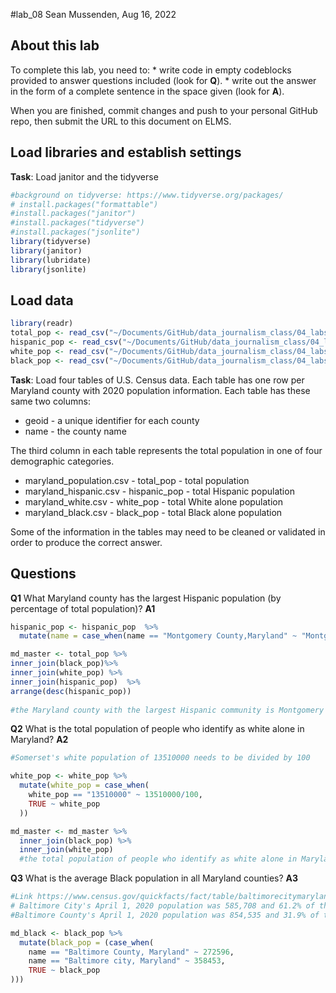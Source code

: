#lab_08
Sean Mussenden, Aug 16, 2022

## About this lab

To complete this lab, you need to:
* write code in empty codeblocks provided to answer questions included (look for **Q**).
* write out the answer in the form of a complete sentence in the space given (look for **A**).

When you are finished, commit changes and push to your personal GitHub repo, then submit the URL to this document on ELMS.

## Load libraries and establish settings
**Task**: Load janitor and the tidyverse
```r
#background on tidyverse: https://www.tidyverse.org/packages/
# install.packages("formattable")
#install.packages("janitor")
#install.packages("tidyverse")
#install.packages("jsonlite")
library(tidyverse)
library(janitor)
library(lubridate)
library(jsonlite)
```

## Load data
```r
library(readr)
total_pop <- read_csv("~/Documents/GitHub/data_journalism_class/04_labs/lab_08/data/maryland_population.csv")
hispanic_pop <- read_csv("~/Documents/GitHub/data_journalism_class/04_labs/lab_08/data/maryland_hispanic.csv")
white_pop <- read_csv("~/Documents/GitHub/data_journalism_class/04_labs/lab_08/data/maryland_white.csv")
black_pop <- read_csv("~/Documents/GitHub/data_journalism_class/04_labs/lab_08/data/maryland_black.csv")
```
**Task**: Load four tables of U.S. Census data.  Each table has one row per Maryland county with 2020 population information.  Each table has these same two columns:

* geoid - a unique identifier for each county
* name - the county name

The third column in each table represents the total population in one of four demographic categories.

* maryland_population.csv - total_pop - total population 
* maryland_hispanic.csv - hispanic_pop - total Hispanic population
* maryland_white.csv - white_pop - total White alone population
* maryland_black.csv - black_pop - total Black alone population

Some of the information in the tables may need to be cleaned or validated in order to produce the correct answer.  

## Questions

**Q1**  What Maryland county has the largest Hispanic population (by percentage of total population)? 
**A1** 
```r
hispanic_pop <- hispanic_pop  %>%
  mutate(name = case_when(name == "Montgomery County,Maryland" ~ "Montgomery County, Maryland", TRUE ~name)) 

md_master <- total_pop %>%
inner_join(black_pop)%>%
inner_join(white_pop) %>% 
inner_join(hispanic_pop)  %>%
arrange(desc(hispanic_pop))
  
#the Maryland county with the largest Hispanic community is Montgomery County. 
```

**Q2**  What is the total population of people who identify as white alone in Maryland? 
**A2**  
```r
#Somerset's white population of 13510000 needs to be divided by 100

white_pop <- white_pop %>%
  mutate(white_pop = case_when(
    white_pop == "13510000" ~ 13510000/100,
    TRUE ~ white_pop
  ))

md_master <- md_master %>%
  inner_join(black_pop) %>% 
  inner_join(white_pop) 
  #the total population of people who identify as white alone in Maryland is. 
```
**Q3** What is the average Black population in all Maryland counties? 
**A3** 
```r
#Link https://www.census.gov/quickfacts/fact/table/baltimorecitymaryland/RHI225222#RHI225222 
# Baltimore City's April 1, 2020 population was 585,708 and 61.2% of the population was Black,358,453 people.
#Baltimore County's April 1, 2020 population was 854,535 and 31.9% of the population was Black, so this is 272,596 people.

md_black <- black_pop %>% 
  mutate(black_pop = (case_when(
    name == "Baltimore County, Maryland" ~ 272596, 
    name == "Baltimore city, Maryland" ~ 358453,
    TRUE ~ black_pop
)))
```
